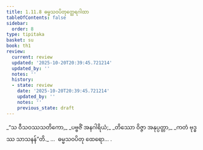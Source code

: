 ```yaml
---
title: 1.11.8 ဓမ္မသဝပိတုတ္ထေရဂါထာ
tableOfContents: false
sidebar:
  order: 8
type: tipitaka
basket: su
book: th1
review:
  current: review
  updated: '2025-10-20T20:39:45.721214'
  updated_by: ''
  notes: ''
  history:
  - state: review
    date: '2025-10-20T20:39:45.721214'
    updated_by: ''
    notes: ''
    previous_state: draft
---
```



<DynamicBreadcrumb />


<ReviewStatus review={frontmatter.review} showDetails={true} />

<HypothesisAnnotation frontmatter={frontmatter} />

<Division number="108" book="th1" e="ch" v="19" p="243">

<Paragraph number="241" type="verses" book="th1">
_“သ ဝီသဝဿသတိကော,_  
_ပဗ္ဗဇိံ အနဂါရိယံ;_  
_တိဿော ဝိဇ္ဇာ အနုပ္ပတ္တာ,_  
_ကတံ ဗုဒ္ဓဿ သာသနန်”တိ._  


</Paragraph>
</Division>

<Paragraph number="242" type="center" book="th1">
…  ဓမ္မသဝပိတု ထေရော… .
</Paragraph>
